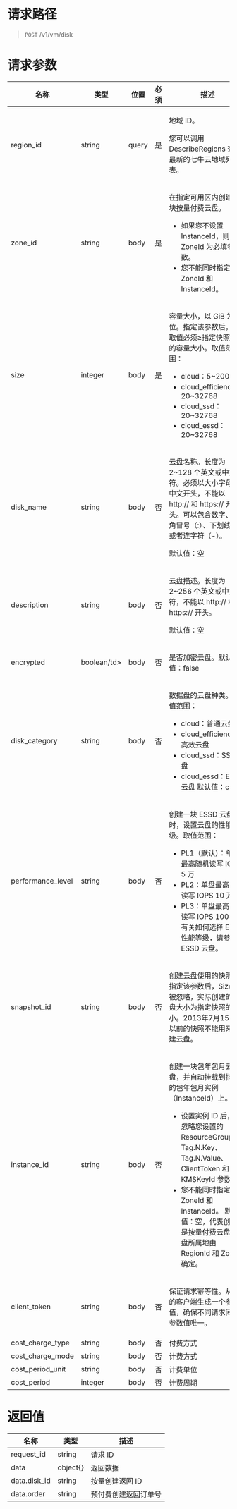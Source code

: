 
<style>.topic-content-wrap .topic-detail table thead th { word-break: keep-all; }</style>


# 请求路径
> `POST` /v1/vm/disk


# 请求参数
<table>
  <thead>
    <tr>
      <th>名称</th>
      <th>类型</th>
      <th>位置</th>
      <th>必须</th>
      <th>描述</th>
    </tr>
  </thead>
  <tbody>
    <tr>
      <td>region_id</td>
      <td>string</td>
      <td>query</td>
      <td>是</td>
      <td>
        <p>地域 ID。</p>
        <p>您可以调用 DescribeRegions 查看最新的七牛云地域列表。</p>
      </td>
    </tr>
    <tr>
      <td>zone_id</td>
      <td>string</td>
      <td>body</td>
      <td>是</td>
      <td>
        <p>在指定可用区内创建一块按量付费云盘。</p>
        <ul>
          <li>如果您不设置 InstanceId，则 ZoneId 为必填参数。</li>
          <li>您不能同时指定 ZoneId 和 InstanceId。</li>
        </ul>
      </td>
    </tr>
    <tr>
      <td>size</td>
      <td>integer</td>
      <td>body</td>
      <td>是</td>
      <td>
        <p>容量大小，以 GiB 为单位。指定该参数后，其取值必须≥指定快照 ID 的容量大小。取值范围：</p>
        <ul>
          <li>cloud：5~2000</li>
          <li>cloud_efficiency：20~32768</li>
          <li>cloud_ssd：20~32768</li>
          <li>cloud_essd：20~32768</li>
        </ul>
      </td>
    </tr>
    <tr>
      <td>disk_name</td>
      <td>string</td>
      <td>body</td>
      <td>否</td>
      <td>
        <p>云盘名称。长度为 2~128 个英文或中文字符。必须以大小字母或中文开头，不能以 http:// 和 https:// 开头。可以包含数字、半角冒号（:）、下划线（_）或者连字符（-）。</p>
        <p>默认值：空</p>
      </td>
    </tr>
    <tr>
      <td>description</td>
      <td>string</td>
      <td>body</td>
      <td>否</td>
      <td>
        <p>云盘描述。长度为 2~256 个英文或中文字符，不能以 http:// 和 https:// 开头。</p>
        <p>默认值：空</p>
      </td>
    </tr>
    <tr>
      <td>encrypted</td>
      <td>boolean/td>
        <td>body</td>
      <td>否</td>
      <td>
        <p>是否加密云盘。默认值：false</p>
      </td>
    </tr>
    <tr>
      <td>disk_category</td>
      <td>string</td>
      <td>body</td>
      <td>否</td>
      <td>
        <p>数据盘的云盘种类。取值范围：</p>
        <ul>
          <li>cloud：普通云盘</li>
          <li>cloud_efficiency：高效云盘</li>
          <li>cloud_ssd：SSD 云盘</li>
          <li>cloud_essd：ESSD 云盘
            默认值：cloud</li>
        </ul>
      </td>
    </tr>
    <tr>
      <td>performance_level</td>
      <td>string</td>
      <td>body</td>
      <td>否</td>
      <td>
        <p>创建一块 ESSD 云盘时，设置云盘的性能等级。取值范围：</p>
        <ul>
          <li>PL1（默认）：单盘最高随机读写 IOPS 5 万</li>
          <li>PL2：单盘最高随机读写 IOPS 10 万</li>
          <li>PL3：单盘最高随机读写 IOPS 100 万
            有关如何选择 ESSD 性能等级，请参见 ESSD 云盘。</li>
        </ul>
      </td>
    </tr>
    <tr>
      <td>snapshot_id</td>
      <td>string</td>
      <td>body</td>
      <td>否</td>
      <td>
        <p>创建云盘使用的快照。指定该参数后，Size 会被忽略，实际创建的云盘大小为指定快照的大小。2013年7月15日及以前的快照不能用来创建云盘。</p>
      </td>
    </tr>
    <tr>
      <td>instance_id</td>
      <td>string</td>
      <td>body</td>
      <td>否</td>
      <td>
        <p>创建一块包年包月云盘，并自动挂载到指定的包年包月实例（InstanceId）上。</p>
        <ul>
          <li>设置实例 ID 后，会忽略您设置的 ResourceGroupId、Tag.N.Key、Tag.N.Value、ClientToken 和 KMSKeyId 参数。</li>
          <li>您不能同时指定 ZoneId 和 InstanceId。
            默认值：空，代表创建的是按量付费云盘，云盘所属地由 RegionId 和 ZoneId 确定。</li>
        </ul>
      </td>
    </tr>
    <tr>
      <td>client_token</td>
      <td>string</td>
      <td>body</td>
      <td>否</td>
      <td>
        <p>保证请求幂等性。从您的客户端生成一个参数值，确保不同请求间该参数值唯一。</p>
      </td>
    </tr>
    <tr>
      <td>cost_charge_type</td>
      <td>string</td>
      <td>body</td>
      <td>否</td>
      <td>付费方式</td>
    </tr>
    <tr>
      <td>cost_charge_mode</td>
      <td>string</td>
      <td>body</td>
      <td>否</td>
      <td>计费方式</td>
    </tr>
    <tr>
      <td>cost_period_unit</td>
      <td>string</td>
      <td>body</td>
      <td>否</td>
      <td>计费单位</td>
    </tr>
    <tr>
      <td>cost_period</td>
      <td>integer</td>
      <td>body</td>
      <td>否</td>
      <td>计费周期</td>
    </tr>
  </tbody>
</table>


# 返回值
名称 | 类型 | 描述 |
----- | ----- | -----
request_id | string | 请求 ID
data | object{} | 返回数据
data.disk_id | string | 按量创建返回 ID
data.order | string | 预付费创建返回订单号

